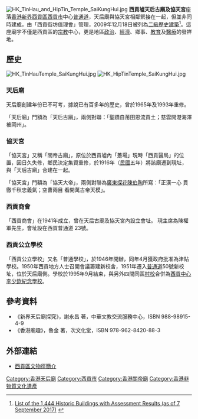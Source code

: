 [[File:HK_TinHau_and_HipTin_Temple_SaiKungHui.jpg|thumb]]
'''西貢墟天后古廟及協天宮'''座落[[香港|香港]][[新界|新界]][[西貢區|西貢區]][[西貢市|西貢市]]中心[[普通道|普通道]]，天后廟與協天宮相鄰緊接在一起，但並非同時建成，由「西貢街坊值理會」管理，2009年12月18日被列為[[二級歷史建築|二級歷史建築]]<ref>[http://www.aab.gov.hk/form/AAB-SM-chi.pdf List of the 1,444 Historic Buildings with Assessment Results (as of 7 September 2017)] {{Wayback|url=http://www.aab.gov.hk/form/AAB-SM-chi.pdf |date=20180618060809 }}<!-- Number 398 --></ref>。這座廟宇不僅是西貢區的[[宗教|宗教]]中心，更是地區[[政治|政治]]、[[經濟|經濟]]、鄉事、[[教育|教育]]及[[醫療|醫療]]的發祥地。

==歷史==
[[File:HK_TinHauTemple_SaiKungHui.jpg|thumb]]
[[File:HK_HipTinTemple_SaiKungHui.jpg|thumb]]
===天后廟===
天后廟創建年份已不可考，據說已有百多年的歷史，曾於1965年及1993年重修。

「天后廟」門額為「天后古廟」，兩側對聯：「聖蹟自莆田恩流貢土；慈雲開港海澤被岡州」。

===協天宮===
「協天宮」又稱「關帝古廟」，原位於西貢墟內「躉場」現時「西貢醫局」的位置，因日久失修，鄉民決定集資重修，於1916年（[[中華民國|民國]]五年）將該廟遷到現址，與「天后古廟」合建在一起。

「協天宮」門額為「協天大帝」，兩側對聯為[[廣東|廣東]][[探花|探花]][[陳伯陶|陳伯陶]]所寫：「正漢一心 貫徹千秋忠義氣；空曹兩目 看開萬古帝天模」。

===西貢商會===
「西貢商會」在1941年成立，曾在天后古廟及協天宮內設立會址。
現主席為陳權軍先生，會址設在西貢普通道 23號。

===西貢公立學校===
「西貢公立學校」又名「普通學校」，於1946年開辦，同年4月獲政府批准為津貼學校。1950年西貢地方人士召開會議籌建新校舍，1951年遷入[[普通道|普通道]]50號新校址，位於天后廟側。學校於1995年9月結束，與另外四間同區[[鄉村學校_(香港)|村校]]合併為[[西貢中心李少欽紀念學校|西貢中心李少欽紀念學校]]。

==參考資料==
{{Reflist}}
* 《新界天后廟探究》，謝永昌 著，中華文教交流服務中心，ISBN 988-98915-4-9
* 《香港廟趣》，魯金 著，次文化堂，ISBN 978-962-8420-88-3

==外部連結==
* [https://web.archive.org/web/20071018033521/http://qcrc.qef.org.hk/webpage/19984196/1/skheritagetrail.html 西貢區文物徑簡介]
{{香港二級歷史建築}}
[[Category:香港天后廟|Category:香港天后廟]]
[[Category:西貢市|Category:西貢市]]
[[Category:香港關帝廟|Category:香港關帝廟]]
[[Category:香港非物質文化遺產|Category:香港非物質文化遺產]]